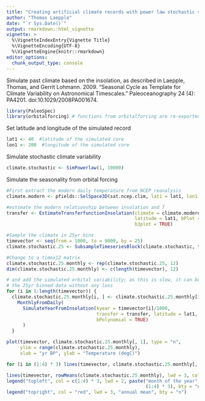 ```yaml
---
title: "Creating artificial climate records with power law stochastic variability and seasonality from orbital forcing"
author: "Thomas Laepple"
date: "`r Sys.Date()`"
output: rmarkdown::html_vignette
vignette: >
  %\VignetteIndexEntry{Vignette Title}
  %\VignetteEncoding{UTF-8}
  %\VignetteEngine{knitr::rmarkdown}
editor_options: 
  chunk_output_type: console
---
```


Simulate past climate based on the insolation, as described in Laepple, Thomas, and Gerrit Lohmann. 2009. “Seasonal Cycle as Template for Climate Variability on Astronomical Timescales.” Paleoceanography 24 (4): PA4201. doi:10.1029/2008PA001674.


```r
library(PaleoSpec)
library(orbitalforcing) # functions from orbitalforcing are re-exported by ecustools
```

Set latitude and longitude of the simulated record

```r
lat1 <- 40  #latitude of the simulated core
lon1 <- 200  #longitude of the simulated core
```

Simulate stochastic climate variability
```r
climate.stochastic <- SimPowerlaw(1, 10000)
```

Simulate the seasonality from orbital forcing

```r
#First extract the modern daily temperature from NCEP reanalysis
climate.modern <- pfields::SelSpace3D(sat.ncep.clim, lat1 = lat1, lon1 = lon1) - 273.15  

#estimate the modern relationship between insolation and T
transfer <- EstimateTransferfunctionInsolation(climate = climate.modern,
                                               latitude = lat1, bPlot = TRUE,
                                               b3plot = TRUE)  
```

```r
#Sample the climate in 25yr bins
timevector <- seq(from = 1000, to = 9000, by = 25)  
climate.stochastic.25 <- SubsampleTimeseriesBlock(climate.stochastic, timevector)

#Change to a timex12 matrix
climate.stochastic.25.monthly <- rep(climate.stochastic.25, 12)  
dim(climate.stochastic.25.monthly) <- c(length(timevector), 12)
```

```r
# and add the simulated orbital variability; as this is slow, it can be added to
# the 25yr binned data without any loss
for (i in 1:length(timevector)) {
  climate.stochastic.25.monthly[i, ] <- climate.stochastic.25.monthly[i, ] + 
    MonthlyFromDaily(
      SimulateYearFromInsolation(kyear = timevector[i]/1000,
                                 transfer = transfer, latitude = lat1,
                                 bPolynomial = TRUE)
      )
  }
```


```r
plot(timevector, climate.stochastic.25.monthly[, 1], type = "n",
     ylim = range(climate.stochastic.25.monthly), 
     xlab = "yr BP", ylab = "Temperature (degC)")

for (i in (1:4) * 3) lines(timevector, climate.stochastic.25.monthly[, i], col = i)

lines(timevector, rowMeans(climate.stochastic.25.monthly), lwd = 3, col = "red")
legend("topleft", col = c(1:4) * 3, lwd = 2, paste("month of the year",
                                                   (1:4) * 3), bty = "n")
legend("topright", col = "red", lwd = 3, "annual mean", bty = "n")
```

